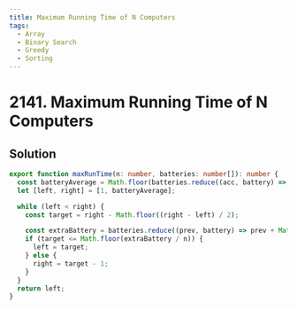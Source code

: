 ```yaml
---
title: Maximum Running Time of N Computers
tags:
  - Array
  - Binary Search
  - Greedy
  - Sorting
---
```


# 2141. Maximum Running Time of N Computers

<Badges>
  <LevelBadge level="hard" />
  <TopicBadge name="Array" slug="array" />
  <TopicBadge name="Binary Search" slug="binary-search" />
  <TopicBadge name="Greedy" slug="greedy" />
  <TopicBadge name="Sorting" slug="sorting" />
</Badges>

## Solution

```typescript filename="solution.ts" copy
export function maxRunTime(n: number, batteries: number[]): number {
  const batteryAverage = Math.floor(batteries.reduce((acc, battery) => acc + battery, 0) / n);
  let [left, right] = [1, batteryAverage];

  while (left < right) {
    const target = right - Math.floor((right - left) / 2);

    const extraBattery = batteries.reduce((prev, battery) => prev + Math.min(battery, target), 0);
    if (target <= Math.floor(extraBattery / n)) {
      left = target;
    } else {
      right = target - 1;
    }
  }
  return left;
}
```

<ProblemLink
  codingSite="leetcode"
  href="https://leetcode.com/problems/maximum-running-time-of-n-computers"
  title="Maximum Running Time of N Computers"
/>
